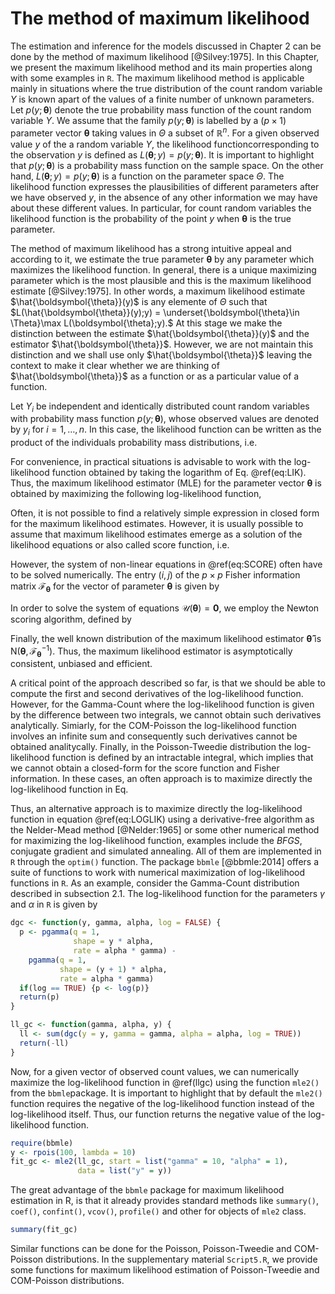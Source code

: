 # The method of maximum likelihood {#likelihood}

The estimation and inference for the models discussed in Chapter $2$
can be done by the method of maximum likelihood [@Silvey:1975]. 
In this Chapter, we present the maximum likelihood method and its main 
properties along with some examples in `R`.
The maximum likelihood method is applicable mainly in situations 
where the true distribution of the count random variable $Y$ is known 
apart of the values of a finite number of unknown parameters.
Let $p(y;\boldsymbol{\theta})$ denote the true probability mass function
of the count random variable $Y$. We assume that the family 
$p(y;\boldsymbol{\theta})$ is labelled by a ($p \times 1$) parameter 
vector $\boldsymbol{\theta}$ taking values in $\Theta$ a subset of 
$\mathbb{R}^n$. For a given observed value $y$ of the a random variable $Y$,
the likelihood functioncorresponding to the observation $y$ is defined 
as $L(\boldsymbol{\theta};y) = p(y;\boldsymbol{\theta})$. 
It is important to highlight that $p(y;\boldsymbol{\theta})$ is a 
probability mass function on the sample space. On the other hand, 
$L(\boldsymbol{\theta};y) = p(y;\boldsymbol{\theta})$ is a function on 
the parameter space $\Theta$. 
The likelihood function expresses the plausibilities of different parameters
after we have observed $y$, in the absence of any other information
we may have about these different values. In particular, for count 
random variables the likelihood function is the probability of the
point $y$ when $\boldsymbol{\theta}$ is the true parameter.

The method of maximum likelihood has a strong intuitive appeal and 
according to it, we estimate the true parameter $\boldsymbol{\theta}$
by any parameter which maximizes the likelihood function. 
In general, there is a unique maximizing parameter which is the most
plausible and this is the maximum likelihood estimate [@Silvey:1975].
In other words, a maximum likelihood estimate $\hat{\boldsymbol{\theta}}(y)$
is any elemente of $\Theta$ such that 
$L(\hat{\boldsymbol{\theta}}(y);y) = \underset{\boldsymbol{\theta}\in \Theta}\max L(\boldsymbol{\theta};y).$
At this stage we make the distinction between the estimate $\hat{\boldsymbol{\theta}}(y)$
and the estimator $\hat{\boldsymbol{\theta}}$. 
However, we are not maintain this distinction and we shall use only
$\hat{\boldsymbol{\theta}}$ leaving the context to make it clear whether
we are thinking of $\hat{\boldsymbol{\theta}}$ as a function or as 
a particular value of a function.

Let $Y_i$ be independent and identically distributed count random 
variables with probability mass function $p(y;\boldsymbol{\theta})$,
whose observed values are denoted by $y_i$ for $i = 1, \ldots, n.$
In this case, the likelihood function can be written as the product
of the individuals probability mass distributions, i.e.

\begin{equation}
L(\boldsymbol{\theta};\boldsymbol{y}) = \prod_{i=1}^n L(\boldsymbol{\theta}; y_i) = \prod_{i=1}^n p(y_i; \boldsymbol{\theta}).
(\#eq:LIK)
\end{equation}

For convenience, in practical situations is advisable to work with the 
log-likelihood function obtained by taking the logarithm of Eq. \@ref(eq:LIK).
Thus, the maximum likelihood estimator (MLE) for the parameter vector 
$\boldsymbol{\theta}$ is obtained by maximizing the following 
log-likelihood function,
\begin{equation}
\mathcal{l}(\boldsymbol{\theta})=\sum^n_{i=1} L(\boldsymbol{\theta}; y_i).
(\#eq:LOGLIK)
\end{equation}

Often, it is not possible to find a relatively simple expression in closed
form for the maximum likelihood estimates. However, it is usually possible
to assume that maximum likelihood estimates emerge as a solution of the
likelihood equations or also called score function, i.e.


\begin{equation}
\mathcal{U}(\boldsymbol{\theta}) = \left ( \frac{\partial \mathcal{l}(\boldsymbol{\theta})}{\partial \theta_1}^\top, \ldots, \frac{\partial \mathcal{l}(\boldsymbol{\theta})}{\partial \theta_p}^\top \right )^\top = \boldsymbol{0}.
(\#eq:SCORE)
\end{equation}

However, the system of non-linear equations in \@ref(eq:SCORE) often
have to be solved numerically. The entry $(i,j)$ of the $p \times p$ Fisher 
information matrix $\mathcal{F}_{\boldsymbol{\theta}}$ for the vector 
of parameter $\boldsymbol{\theta}$ is given by
\begin{equation}
\mathcal{F}_{\boldsymbol{\theta}_{ij}} =-\mathrm{E} \left \{ \frac{\partial^2 \mathcal{l}(\boldsymbol{\theta})}{\partial\theta_i\partial\theta_j} \right \}.
\end{equation}

In order to solve the system of equations $\mathcal{U}(\boldsymbol{\theta}) = \boldsymbol{0}$, 
we employ the Newton scoring algorithm, defined by
\begin{eqnarray}
\boldsymbol{\theta}^{(i+1)} &=& \boldsymbol{\theta}^{(i)} - \mathcal{F}_{\boldsymbol{\theta}}^{-1} \mathcal{U}(\boldsymbol{\theta}^{(i)}). 
\end{eqnarray}

Finally, the well known distribution of the maximum likelihood estimator
$\boldsymbol{\hat{\theta}}$ is $\mathrm{N}(\boldsymbol{\theta}, \mathcal{F}_{\boldsymbol{\theta}}^{-1})$. 
Thus, the maximum likelihood estimator is asymptotically consistent, unbiased and efficient.

A critical point of the approach described so far, is that we should be
able to compute the first and second derivatives of the log-likelihood
function. However, for the Gamma-Count where the log-likelihood function
is given by the difference between two integrals, we cannot obtain such
derivatives analytically. Simiarly, for the COM-Poisson the log-likelihood
function involves an infinite sum and consequently such derivatives cannot
be obtained analitycally. Finally, in the Poisson-Tweedie distribution the
log-likelihood function is defined by an intractable integral, which implies
that we cannot obtain a closed-form for the score function and Fisher information.
In these cases, an often approach is to maximize directly the log-likelihood
function in Eq. 

Thus, an alternative approach is to maximize directly the log-likelihood
function in equation \@ref(eq:LOGLIK) using a derivative-free algorithm 
as the Nelder-Mead method [@Nelder:1965] or some other numerical method for
maximizing the log-likelihood function, examples include the $BFGS$, 
conjugate gradient and simulated annealing.
All of them are implemented in `R` through the `optim()` function.
The package `bbmle` [@bbmle:2014] offers a suite of functions to work
with numerical maximization of log-likelihood functions in `R`.
As an example, consider the Gamma-Count distribution described in
subsection $2.1$. The log-likelihood function for the parameters 
$\gamma$ and $\alpha$ in `R` is given by

```r
dgc <- function(y, gamma, alpha, log = FALSE) {
  p <- pgamma(q = 1,
              shape = y * alpha,
              rate = alpha * gamma) -
    pgamma(q = 1,
           shape = (y + 1) * alpha,
           rate = alpha * gamma)
  if(log == TRUE) {p <- log(p)}
  return(p)
}
```



```r
ll_gc <- function(gamma, alpha, y) {
  ll <- sum(dgc(y = y, gamma = gamma, alpha = alpha, log = TRUE))
  return(-ll)
}
```

Now, for a given vector of observed count values, we can numerically 
maximize the log-likelihood function in \@ref(llgc) using the function `mle2()`
from the `bbmle`package. It is important to highlight that by default
the `mle2()` function requires the negative of the log-likelihood function
instead of the log-likelihood itself. Thus, our function returns the
negative value of the log-likelihood function.

```r
require(bbmle)
y <- rpois(100, lambda = 10)
fit_gc <- mle2(ll_gc, start = list("gamma" = 10, "alpha" = 1), 
               data = list("y" = y))
```
The great advantage of the `bbmle` package for maximum likelihood estimation
in R, is that it already provides standard methods like `summary()`, `coef()`,
`confint()`, `vcov()`, `profile()` and other for objects of `mle2` class.

```r
summary(fit_gc)
```
Similar functions can be done for the Poisson, Poisson-Tweedie and
COM-Poisson distributions. In the supplementary material `Script5.R`,
we provide some functions for maximum likelihood estimation of
Poisson-Tweedie and COM-Poisson distributions.
